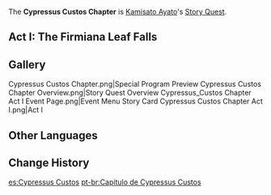 {{Chapter Infobox
|character       = Kamisato Ayato
|short           = Cypressus Custos
|act1            = The Firmiana Leaf Falls
|ARReq1          = 40
|keyReq1         = 1
|archonQuestReq1 = [[Chapter II]]: Act III - [[Omnipresence Over Mortals]]
|storyQuestReq1  = [[Imperatrix Umbrosa Chapter]]: Act I - [[Reflections of Mortality]]
|worldQuestReq1  = [[Chisato's Letter]]
}}
The '''Cypressus Custos Chapter''' is [[Kamisato Ayato]]'s [[Story Quest]].

==Act I: The Firmiana Leaf Falls==
{{Main|The Firmiana Leaf Falls}}
{{Description|Now that the dust has settled, life in [[Inazuma]] is finally returning to normal.<br />Bidding farewell to the old and ringing in the new, two lovers from the [[Tenryou Commission|Tenryou]] and [[Kanjou Commission]]s are also about to step out of their long stymied romance into a greater union.<br />But in the eyes of the Yashiro Commissioner, Kamisato Ayato, this is no mere "wedding"...}}
{{Transclude|The Firmiana Leaf Falls|List of Quests}}

==Gallery==
<gallery hideaddbutton="true" captionalign="center">
Cypressus Custos Chapter.png|Special Program Preview
Cypressus Custos Chapter Overview.png|Story Quest Overview
Cypressus_Custos Chapter Act I Event Page.png|Event Menu
Story Card Cypressus Custos Chapter Act I.png|Act I
</gallery>

==Other Languages==
{{Other Languages
|en      = Cypressus Custos Chapter
|en_lang = la
|en_tl   = Guardian Cypress Chapter
|zhs     = 神守柏之章
|zhs_rm  = Shénshǒu Bǎi zhī Zhāng
|zht     = 神守柏之章
|zht_rm  = Shénshǒu Bó zhī Zhāng
|zh_tl   = Chapter of the Guardian Deity Cypress
|ja      = 神守柏の章
|ja_rm   = Shinshuhaku no Shou{{assumed}}
|ja_tl   = Chapter of the Guardian Deity Cypress
|ko      = 수호의 떡갈나무의 장
|ko_rm   = Suho-ui Tteokgalnamu-ui Jang
|ko_tl   = Guardian Oak Tree Chapter
|es      = Cypressus Custos
|fr      = Cypressus Custos
|ru      = Оберегающий Кипарис
|ru_tl   = <!--Guarding Cypress-->
|th      = บทแห่งผู้พิทักษ์สนศักดิ์สิทธิ์
|th_rm   = Bot Haeng Phu Phithak Son Saksit
|th_tl   = Chapter of the Sacred Pine's Guardian
|vi      = {{tt|Chương|章}} {{tt|Thần Thủ Bách|神守柏}}
|vi_tl   = <!--Guardian Deity Cypress Chapter-->{{Sino|vi|part=1}}
|de      = Cypressus Custos
|id      = Chapter Cypressus Custos
|pt      = Capítulo de Cypressus Custos
|pt_tl   = 
}}

==Change History==
{{Change History|2.6}}

[[es:Cypressus Custos]]
[[pt-br:Capítulo de Cypressus Custos]]